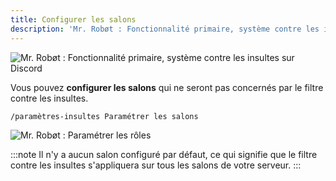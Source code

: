 ```yaml
---
title: Configurer les salons
description: 'Mr. Robøt : Fonctionnalité primaire, système contre les insultes sur Discord'
---
```


![Mr. Robøt : Fonctionnalité primaire, système contre les insultes sur Discord](https://mrrobot.app/img/main_features/insulte.png)

Vous pouvez **configurer les salons** qui ne seront pas concernés par le filtre contre les insultes.

```
/paramètres-insultes Paramétrer les salons
```

![Mr. Robøt : Paramétrer les rôles](/img/swear/configure_channels_swear_system.png)

:::note
Il n'y a aucun salon configuré par défaut, ce qui signifie que le filtre contre les insultes s'appliquera sur tous les salons de votre serveur.
:::
